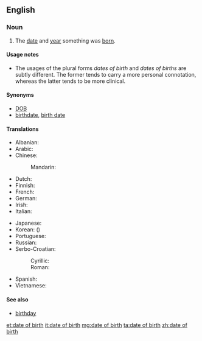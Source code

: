 ==English==

===Noun===
{{en-noun|head=[[date]] [[of]] [[birth]]|pl=dates of birth|pl2=dates of births}}

# The [[date]] and [[year]] something was [[born]].

====Usage notes====
* The usages of the plural forms ''dates of birth'' and ''dates of births'' are subtly different. The former tends to carry a more personal connotation, whereas the latter tends to be more clinical.

====Synonyms====
* [[DOB]]
* [[birthdate]], [[birth date]]

====Translations====
{{trans-top|date and year when something was born}}
* Albanian: {{t-|sq|data e lindjes}}
* Arabic: {{t-|ar|تاريخ الميلاد|m|tr=tārīx al-milād}}
* Chinese:
*: Mandarin: {{t|cmn|出生日期|tr=chūshēng rìqí|sc=Hani}}
* Dutch: {{t+|nl|geboortedatum|m}}
* Finnish: {{t-|fi|synnyinpäivä}}
* French: {{t+|fr|date de naissance|f}}
* German: {{t+|de|Geburtsdatum|n}}
* Irish: {{t-|ga|dáta breithe|m}}
* Italian: {{t-|it|data di nascita|f}}
{{trans-mid}}
* Japanese: {{t-|ja|生年月日|tr=せいねんがっぴ, seinengappi|sc=Jpan}}
* Korean: {{t+|ko|생년월일|tr=saengnyeonworil|sc=Kore}} ({{t+|ko|生年月日|sc=Kore}})
* Portuguese: {{t-|pt|data de nascimento|f}}
* Russian: {{t-|ru|дата рождения|f|tr=dáta roždénija|sc=Cyrl}}
* Serbo-Croatian:
*: Cyrillic: {{t|sh|датум рођења|m|sc=Cyrl}}
*: Roman: {{t|sh|datum rođenja|m}}
* Spanish: {{t-|es|fecha de nacimiento|f}}
* Vietnamese: {{t-|vi|ngày tháng năm sinh}}
{{trans-bottom}}

{{trans-see|birthday}}

====See also====
* [[birthday]]

[[et:date of birth]]
[[it:date of birth]]
[[mg:date of birth]]
[[ta:date of birth]]
[[zh:date of birth]]